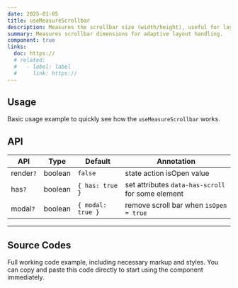 ```yaml
---
date: 2025-01-05
title: useMeasureScrollbar
description: Measures the scrollbar size (width/height), useful for layout adjustments in scrollable containers.
summary: Measures scrollbar dimensions for adaptive layout handling.
component: true
links:
  doc: https://
  # related:
  #   - label: label
  #     link: https://
---
```


## Usage

Basic usage example to quickly see how the `useMeasureScrollbar` works.

<UseMeasureScrollbarDemosUsage />

## API

| API       | Type    | Default           | Annotation                                        |
| --------- | ------- | ----------------- | ------------------------------------------------- |
| render`?` | boolean | `false`           | state action isOpen value                         |
| has`?`    | boolean | `{ has: true }`   | set attributes `data-has-scroll` for some element |
| modal`?`  | boolean | `{ modal: true }` | remove scroll bar when `isOpen = true`            |

---

## Source Codes

Full working code example, including necessary markup and styles.
You can copy and paste this code directly to start using the component immediately.

<SourceCodes name="use-measure-scrollbar" />
